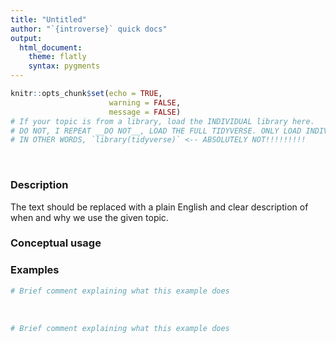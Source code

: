 ```yaml
---
title: "Untitled"
author: "`{introverse}` quick docs"
output: 
  html_document:
    theme: flatly
    syntax: pygments
---
```


<!-- Welcome to the template! This comment is here to help you get started. The HTML comments will help you fill it out. Please make sure to do the following:
- make the YAML `title` the topic name. For example, the `filter()` docs are titled `dplyr::filter()` (with backticks since it's code!)
- name the final Rmd file "topic-packagethetopiccomesfrom_topic.Rmd". For example, the `filter()` file is named `topic-dplyr_filter.Rmd`
- If you are considering documenting MULTIPLE TOPICS in a single help Rmd, STOP and CONSULT FIRST with Spielman!!
-->

```r
knitr::opts_chunk$set(echo = TRUE, 
                      warning = FALSE, 
                      message = FALSE)
# If your topic is from a library, load the INDIVIDUAL library here.
# DO NOT, I REPEAT __DO NOT__, LOAD THE FULL TIDYVERSE. ONLY LOAD INDIVIDUAL LIBRARIES THAT ARE NEEDED.
# IN OTHER WORDS, `library(tidyverse)` <-- ABSOLUTELY NOT!!!!!!!!!

```

<br> <!-- Do not delete the <br>, and make sure to keep the previous and following lines blank. -->

### Description

The text should be replaced with a plain English and clear description of when and why we use the given topic.

<!-- Add the following if the topic is a function that does NOT come with base R, and uncomment/fill in the subsequent multiline HTML comment: -->
<!--To use this function, you need to either first load the `{NAMEOFPACKAGE}` library, or always use the function with `library::function()` notation.

```r
# Load the library
library(REPLACE THIS WITH NAME OF LIBRARY!)

# Or, use :: notation
PUT THE LIBRARY NAME HERE::PUT FUNCTION NAME HERE WITH PARENTHESES AT THE END()
```
-->


### Conceptual usage 

<!-- Please insert either or both of..

+ `bullet points of pseudocode`


```r
# A chunk of pseudocode with flag eval=FALSE
```

--> 

### Examples


```r
# Brief comment explaining what this example does


```

<br>  <!-- Do not delete the <br>, and make sure to keep the previous and following lines blank. There should be a <br> tab between each example -->


```r
# Brief comment explaining what this example does

```

<br> <!-- Do not delete the <br>, and make sure to keep the previous and following lines blank. -->

<!-- Add more example chunks below, making sure to have a <br> tag in between each example for nicer spacing. There NEEDS TO BE a blank line above and below each <br>! -->
